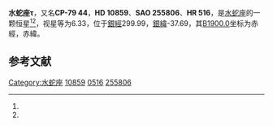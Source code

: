 {{Starbox begin
| name = 水蛇座τ
}}
{{Starbox observe
| epoch = [[J2000.0|J2000.0]]
| constell = [[水蛇座|水蛇座]]<ref name=SIMBAD>{{cite web
 | url=http://simbad.u-strasbg.fr/simbad/sim-id?Ident=HR+516
 | title =Pulsating variable Star
 | publisher=Centre de Données astronomiques de Strasbourg
 | work=SIMBAD
 | accessdate=2012-07-13}}</ref><ref name=DATA>{{cite web
 | url=http://vizier.u-strasbg.fr/viz-bin/VizieR-5?-out.add=.&-source=5050&-corr=PK=HR&-out.max=9999&HR=516
 | title=VizieR Detailed Page
 | accessdate=2012-07-13
 | archive-date=2016-03-05
 | archive-url=https://web.archive.org/web/20160305210527/http://vizier.u-strasbg.fr/viz-bin/VizieR-5?-out.add=.&-source=5050&-corr=PK=HR&-out.max=9999&HR=516
 | dead-url=no
 }}</ref>
| 星官 = 
| ra = {{RA|1|41|21.3}}<ref name=SIMBAD /><ref name=DATA />
| dec = {{DEC|-79|8|54}}<ref name=SIMBAD /><ref name=DATA />
| appmag_v = 6.33<ref name=SIMBAD /><ref name=DATA />
}}
{{Starbox character
| class = G6-8III<ref name=SIMBAD /><ref name=DATA />
| b-v = 0.94<ref name=SIMBAD /><ref name=DATA />
| u-b = 0.69<ref name=SIMBAD /><ref name=DATA />
| r-i = <ref name=SIMBAD /><ref name=DATA />
| variable = 
}}
{{Starbox astrometry
| radial_v = 0.69
| prop_mo_ra = 2
| parallax = 
| p_error = 
}}
{{Starbox catalog
| names =CP-79 44，[[SAO星表|SAO]] 255806，[[HD星表|HD]] 10859，[[HR星表|HR]] 516}}
{{Starbox reference |Simbad=HR+516}}
{{Starbox end}}

'''水蛇座τ'''，又名'''CP-79 44'''，'''HD 10859'''、'''SAO 255806'''、'''HR 516'''，是[[水蛇座|水蛇座]]的一颗恒星<ref name=SIMBAD /><ref name=DATA />，视星等为6.33，位于[[銀道座標系|銀經]]299.99，[[銀道座標系|銀緯]]-37.69，其[[B1900.0|B1900.0]]坐标为赤經{{RA|1|41|17.5}}，赤緯{{DEC|-79|-37.69|8}}。

== 参考文献 ==
{{reflist}}

{{star-stub}}

{{水蛇座恒星}}
[[Category:水蛇座|Category:水蛇座]]
[[Category:HD和HDE天體|10859]]
[[Category:HR天體|0516]]
[[Category:SAO天體|255806]]